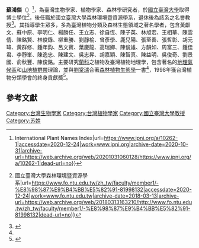 '''蘇鴻傑'''（{{bd|1943年||2020年|12月4日|catIdx=Su}}）<ref>{{Cite web|title=Su, Horng Jye {{!}} International Plant Names Index|url=https://www.ipni.org/a/10262-1|accessdate=2020-12-24|work=www.ipni.org|archive-date=2020-10-31|archive-url=https://web.archive.org/web/20201031060128/https://www.ipni.org/a/10262-1|dead-url=no}}</ref>，為臺灣生物學家、植物學家、森林學研究者，於[[國立臺灣大學|國立臺灣大學]]取得博士學位<ref>{{Cite web|title=蘇鴻傑 {{!}} 國立臺灣大學森林環境暨資源學系|url=https://www.fo.ntu.edu.tw/zh_tw/faculty/member1/-%E8%98%87%E9%B4%BB%E5%82%91-81998132|accessdate=2020-12-24|work=www.fo.ntu.edu.tw|archive-date=2018-03-13|archive-url=https://web.archive.org/web/20180313163210/http://www.fo.ntu.edu.tw/zh_tw/faculty/member1/-%E8%98%87%E9%B4%BB%E5%82%91-81998132|dead-url=no}}</ref>，後任職於國立臺灣大學森林環境暨資源學系，退休後為該系之名譽教授<ref name=":0">{{Cite web|title=TaiBNET|url=https://taibnet.sinica.edu.tw/chi/taibnet_expert_view.php?id=183|accessdate=2020-12-24|work=taibnet.sinica.edu.tw}}</ref>。其指導學生眾多，多為臺灣植物分類及森林生態領域之著名學者，包含黃獻文、蘇中原、李明仁、楊勝任、王立志、徐自恆、陳子英、林旭宏、王相華、陳雲倩、陳銘賢、林俊錄、柳重勝、劉靜榆、曾彥學、鹿兒陽、張至善、張哲彰、胡元瑋、黃群修、鍾年鈞、呂文賓、葉慶龍、高瑞卿、陳俊雄、方韻如、周富三、鍾佳君、李靜峯、陳逸忠、陳建文、吳志昇、胡嘉穎、陳智真、陳益明、吳俊奇、劉景國、俞秋豐、陳俊銘。主要研究[[蘭科|蘭科]]之植物及臺灣植物地理學，包含著名的[[地理氣候區|地理氣候區]]和[[山地植群帶|山地植群帶]]理論，並與[[劉棠瑞|劉棠瑞]]合著[[森林植物生態學|森林植物生態學]]一書<ref name=":0" />，1998年獲台灣植物分類學會的終身貢獻獎<ref>{{Cite web|title=Taiwan Society of Plant Systematics|url=http://www.tsps.org.tw/tsps_activities/tsps_activities_year_97.htm|accessdate=2020-12-24|author=|date=|format=|work=www.tsps.org.tw|publisher=|language=|archive-date=2010-06-29|archive-url=https://web.archive.org/web/20100629040511/http://www.tsps.org.tw/tsps_activities/tsps_activities_year_97.htm|dead-url=no}}</ref>。{{植物命名人|H.J.Su|蘇鴻傑}}

== 參考文獻 ==
<references />{{Wikispecies-inline|Horng Jye Su}}
[[Category:台灣生物學家|Category:台灣生物學家]]
[[Category:台灣植物學家|Category:台灣植物學家]]
[[Category:國立臺灣大學教授|Category:國立臺灣大學教授]]
[[Category:苏姓|Category:苏姓]]